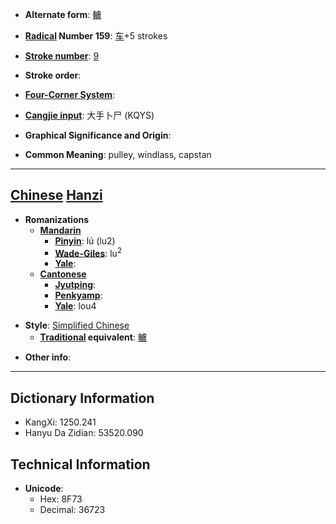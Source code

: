 * '''Alternate form''': [[轤]]

* '''[[Wiktionary:Chinese radical index| Radical]] Number 159''': [[Wiktionary:Chinese radical index 车|车]]+5 strokes

* '''[[Wiktionary:Chinese total strokes index|Stroke number]]''': [[Wiktionary:Chinese total strokes index 9|9]]

* '''Stroke order''': 

* '''[[Wiktionary:Chinese four corner index|Four-Corner System]]''': 

* '''[[Wiktionary:Chinese Cangjie index|Cangjie input]]''': 大手卜尸 (KQYS)

* '''Graphical Significance and Origin''': 

* '''Common Meaning''': pulley, windlass, capstan

----

== [[Chinese]] [[Hanzi]] ==

* '''Romanizations'''
** '''[[Mandarin]]'''
*** '''[[Pinyin]]''': lú (lu2)
*** '''[[Wade-Giles]]''': lu<sup>2</sup>
*** '''[[Yale]]''': 
** '''[[Cantonese]]'''
*** '''[[Jyutping]]''':
*** '''[[Penkyamp]]''': 
*** '''[[Yale]]''': lou4

* '''Style''': [[Simplified Chinese]] 
** '''[[Traditional Chinese|Traditional]] equivalent''': [[轤]]

* '''Other info''': 

----

== Dictionary Information ==

* KangXi: 1250.241
* Hanyu Da Zidian: 53520.090

== Technical Information ==

* '''Unicode''':
** Hex: 8F73
** Decimal: 36723